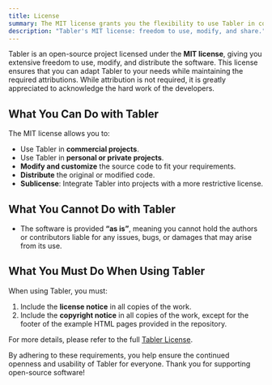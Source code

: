 ```yaml
---
title: License
summary: The MIT license grants you the flexibility to use Tabler in commercial or personal projects, modify its code, and distribute it freely. Ensure you include the required license and copyright notices to stay compliant with the terms.
description: "Tabler's MIT license: freedom to use, modify, and share."
---
```


Tabler is an open-source project licensed under the **MIT license**, giving you extensive freedom to use, modify, and distribute the software. This license ensures that you can adapt Tabler to your needs while maintaining the required attributions. While attribution is not required, it is greatly appreciated to acknowledge the hard work of the developers.

## What You Can Do with Tabler

The MIT license allows you to:
- Use Tabler in **commercial projects**.
- Use Tabler in **personal or private projects**.
- **Modify and customize** the source code to fit your requirements.
- **Distribute** the original or modified code.
- **Sublicense**: Integrate Tabler into projects with a more restrictive license.

## What You Cannot Do with Tabler

- The software is provided **“as is”**, meaning you cannot hold the authors or contributors liable for any issues, bugs, or damages that may arise from its use.

## What You Must Do When Using Tabler

When using Tabler, you must:
1. Include the **license notice** in all copies of the work.
2. Include the **copyright notice** in all copies of the work, except for the footer of the example HTML pages provided in the repository.

For more details, please refer to the full [Tabler License](https://github.com/tabler/tabler/blob/main/LICENSE).

By adhering to these requirements, you help ensure the continued openness and usability of Tabler for everyone. Thank you for supporting open-source software!